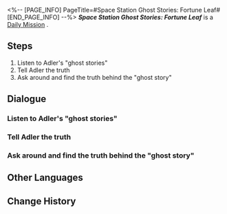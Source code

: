 <%-- [PAGE_INFO]
PageTitle=#Space Station Ghost Stories: Fortune Leaf#
[END_PAGE_INFO] --%>
{{Stub|Dialogue.}}
{{Mission Infobox
|id            = 3000803
|title         = 
|image         = <!--Mission Space Station Ghost Stories: Fortune Leaf.png-->
|type          = Daily
|event_name    = 
|chapter       = 
|requirements  = 
|summary       = <!--official mission summary from Fate's Atlas-->
|characters    = Adler; Researcher at A Loss; Sad Researcher; Trailblazer; Weird Researcher
|startLocation = [[<!--starting world-->]] - [[<!--starting area-->]]
|world         = <!--starting world-->
|area          = <!--starting area-->
|prev          = 
|next          = 
|exp           = 
|credits       = 5000
|stellarJade   = 
|other         = {{Card List|}}
}}
'''''Space Station Ghost Stories: Fortune Leaf''''' is a [[Daily Mission]]<!--in [world]-->.

==Steps==
# Listen to Adler's "ghost stories"
# Tell Adler the truth
# Ask around and find the truth behind the "ghost story"

<!--
==Gameplay Notes==

--><!--
==Trial Character==

-->
==Dialogue==
{{Stub Dialogue}}
===Listen to Adler's "ghost stories"===
{{Mission Description|type=daily|location=<!--to be added-->|Sounds like Adler has gotten hold of a new "ghost story." Meet up with Adler at the special spot and ask about the story this time.}}
{{Dialogue Start}}
:{{tx}}
{{Dialogue End}}

===Tell Adler the truth===
{{Mission Description|type=daily|location=<!--to be added-->|update|It feels like there's something deeper behind the Legend of the Fortune Leaf, but there's no way to find out more information currently. Inform Adler of the current situation.}}
{{Dialogue Start}}
:{{tx}}
{{Dialogue End}}

===Ask around and find the truth behind the "ghost story"===
{{Mission Description|type=daily|location=<!--to be added-->|update|Ask around the space station, find the researcher rumored to have been promoted to the backbone of the department, and investigate the truth behind the Legend of the Fortune Leaf.}}
{{Dialogue Start}}
:{{tx}}
{{Dialogue End}}

==Other Languages==
{{Other Languages
|en   = Space Station Ghost Stories: Fortune Leaf
|zhs  = 空间站怪谈：幸运之签
|zht  = 太空站怪談：幸運籤
|ja   = 宇宙ステーションの怪談：幸運のくじ
|ko   = 우주정거장 괴담: 행운의 쪽지
|es   = Historias de miedo de la Estación Espacial: la hoja de la fortuna
|fr   = Histoires de fantômes de la station spatiale&nbsp;: Feuille du bonheur
|ru   = Истории о привидениях на космической станции: Бирка удачи
|th   = เรื่องลี้ลับในสถานีอวกาศ: แผ่นเสี่ยงทาย
|vi   = Chuyện Lạ Trạm Không Gian: Thăm May Mắn
|de   = Raumstation-Geistergeschichten: Glücksblatt
|id   = Kisah Misteri Stasiun Luar Angkasa: Pesan Keberuntungan
|pt   = Histórias de Fantasma da Estação Espacial: Trevo da Sorte
}}

==Change History==
{{Change History|1.0}}
